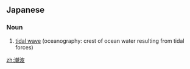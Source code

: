 ==Japanese==
{{ja-kanjitab|潮|波}}

===Noun===
{{ja-noun|ちょうは}}

# [[tidal wave]] (oceanography: crest of ocean water resulting from tidal forces)

[[zh:潮波]]